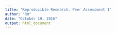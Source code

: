 ```yaml
---
title: "Reproducible Research: Peer Assessment 1"
author: "RH"
date: "October 19, 2016"
output: html_document
---
```

